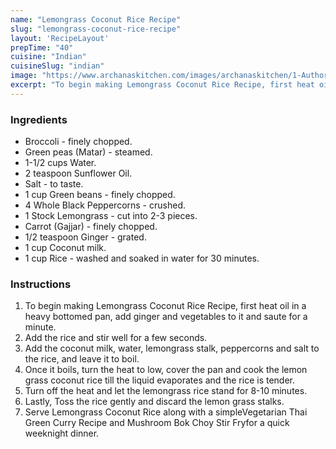 ---
name: "Lemongrass Coconut Rice Recipe"
slug: "lemongrass-coconut-rice-recipe"
layout: 'RecipeLayout'
prepTime: "40"
cuisine: "Indian"
cuisineSlug: "indian"
image: "https://www.archanaskitchen.com/images/archanaskitchen/1-Author/Madhuli_Ajay/Lemon_Grass_Rice_No_onionno_garlic_recipe.jpg"
excerpt: "To begin making Lemongrass Coconut Rice Recipe, first heat oil in a heavy bottomed pan, add ginger and vegetables to it and saute for a minute"
---

### Ingredients

- Broccoli - finely chopped.
- Green peas (Matar) - steamed.
- 1-1/2 cups Water.
- 2 teaspoon Sunflower Oil.
- Salt - to taste.
- 1 cup Green beans - finely chopped.
- 4 Whole Black Peppercorns - crushed.
- 1 Stock Lemongrass - cut into 2-3 pieces.
- Carrot (Gajjar) - finely chopped.
- 1/2 teaspoon Ginger - grated.
- 1 cup Coconut milk.
- 1 cup Rice - washed and soaked in water for 30 minutes.

### Instructions

1. To begin making Lemongrass Coconut Rice Recipe, first heat oil in a heavy bottomed pan, add ginger and vegetables to it and saute for a minute.
1. Add the rice and stir well for a few seconds.
1. Add the coconut milk, water, lemongrass stalk, peppercorns and salt to the rice, and leave it to boil.
1. Once it boils, turn the heat to low, cover the pan and cook the lemon grass coconut rice till the liquid evaporates and the rice is tender.
1. Turn off the heat and let the lemongrass rice stand for 8-10 minutes.
1. Lastly, Toss the rice gently and discard the lemon grass stalks.
1. Serve Lemongrass Coconut Rice along with a simpleVegetarian Thai Green Curry Recipe and Mushroom Bok Choy Stir Fryfor a quick weeknight dinner.
